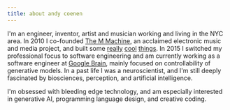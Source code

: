 ```yaml
---
title: about andy coenen
---
```


I'm an engineer, inventor, artist and musician working and living in the NYC area. In 2010 I co-founded [The M Machine](https://www.the-m-machine.com), an acclaimed electronic music and media project, and built some [really](/projects/) [cool](/projects/) [things](/projects/). In 2015 I switched my professional focus to software engineering and am currently working as a software engineer at [Google Brain](https://pair.withgoogle.com/), mainly focused on controllability of generative models. In a past life I was a neuroscientist, and I'm still deeply fascinated by biosciences, perception, and artificial intelligence.

I'm obsessed with bleeding edge technology, and am especially interested in generative AI, programming language design, and creative coding.
